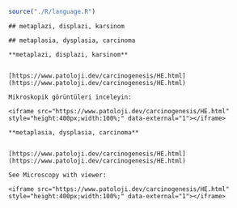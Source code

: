 
```r

source("./R/language.R")

```




```asis

## metaplazi, displazi, karsinom

```




```asis

## metaplasia, dysplasia, carcinoma

```




```asis

**metaplazi, displazi, karsinom**


[https://www.patoloji.dev/carcinogenesis/HE.html](https://www.patoloji.dev/carcinogenesis/HE.html)

Mikroskopik görüntüleri inceleyin:

<iframe src="https://www.patoloji.dev/carcinogenesis/HE.html" style="height:400px;width:100%;" data-external="1"></iframe>

```




```asis

**metaplasia, dysplasia, carcinoma**


[https://www.patoloji.dev/carcinogenesis/HE.html](https://www.patoloji.dev/carcinogenesis/HE.html)

See Microscopy with viewer: 

<iframe src="https://www.patoloji.dev/carcinogenesis/HE.html" style="height:400px;width:100%;" data-external="1"></iframe>

```


